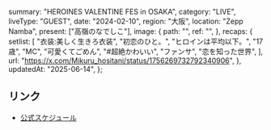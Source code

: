   summary: "HEROINES VALENTINE FES in OSAKA",
  category: "LIVE",
  liveType: "GUEST",
  date: "2024-02-10",
  region: "大阪",
  location: "Zepp Namba",
  present: ["高嶺のなでしこ"],
  image: {
    path: "",
    ref: "",
  },
  recaps: {
    setlist: [
      "衣装:美しく生きろ衣装",
      "初恋のひと。",
      "ヒロインは平均以下。",
      "17歳",
      "MC",
      "可愛くてごめん",
      "#超絶かわいい",
      "ファンサ",
      "恋を知った世界",
    ],
    url: "https://x.com/Mikuru_hositani/status/1756269732792340906",
  },
  updatedAt: "2025-06-14",
};

## リンク

- [公式スケジュール](https://takanenonadeshiko.jp/?p=1750)
